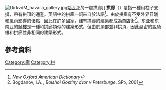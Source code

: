 {{not|柱廊}}
{{expand|time=2016-02-28T11:02:18+00:00}}
[[Image:DirkvdM_havana_gallery.jpg|thumb]][[哈瓦那|哈瓦那]]的一處拱廊]]
'''拱廊'''（{{lang-en|Arcade}}）是指一種用柱子支撐，帶有拱頂的通道。英語中的拱廊一詞來自於法語<ref>''New Oxford American Dictionary''</ref>。由於拱廊有不受外界日曬和風雨影響的優點，因此在許多國家，建有拱廊的建築都成為商店街<ref>Bogdanov, I.A. , ''Bolshoi Gostiny dvor v Peterburge''. SPb, 2001</ref>。东亚和东南亚的[[騎樓|騎樓]]是一種和拱廊類似的建築形式，但由於頂部並非拱頂，因此嚴密的說騎樓和拱廊並非相同的建築形式。

==參考資料==
<references />
{{Commons category|Arcades}}
[[Category:廊|Category:廊]]
[[Category:拱|Category:拱]]